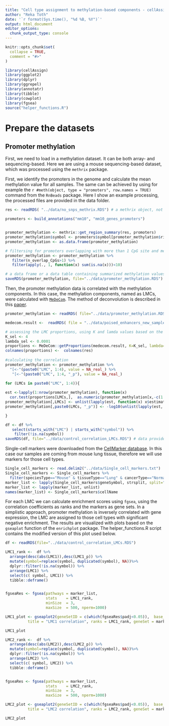 ---
title: "Cell type assignment to methylation-based components - cellAssign"
author: "Reka Toth"
date: '`r format(Sys.time(), "%d %B, %Y")`'
output: html_document
editor_options:
  chunk_output_type: console
---

```{r, include = FALSE}
knitr::opts_chunk$set(
  collapse = TRUE,
  comment = "#>"
)

```

```{r}
library(cellAssign)
library(ggplot2)
library(dplyr)
library(ggrepel)
library(annotatr)
library(tibble)
library(cowplot)
library(fgsea)
source("helper_functions.R")

```


# Prepare the datasets 

## Promoter methylation 

First, we need to load in a methylation dataset. It can be both array- and sequencing-based. Here we are using a mouse sequencing-based dataset, which was processed using the `methrix` package. 

First, we identify the promoters in the genome and calculate the mean methylation value for all samples. The same can be achieved by using for example the `r #meth(object, type = "promoters", row.names = TRUE)` command from the `RnBeads` package. Here I show an example processing, the processed files are provided in the data folder. 

```{r eval=F, message=FALSE, warning=FALSE}


res <- readRDS( "../data/no_snps_methrix.RDS") # a methrix object, not provided

promoters <- build_annotations("mm10", "mm10_genes_promoters")


promoter_methylation <- methrix::get_region_summary(res, promoters)
promoter_methylation$symbol <- promoters$symbol[promoter_methylation$rid]
promoter_methylation <- as.data.frame(promoter_methylation)

# filtersing for promoters overlapping with more than 1 CpG site and measured in most of the samples 
promoter_methylation <- promoter_methylation %>% 
   filter(n_overlap_CpGs>1) %>% 
   filter(apply(., 1, function(x) sum(is.na(x)))<10) 

# a data frame or a data table containing summarized methylation values for all promoters and all samples. Not provided. 
saveRDS(promoter_methylation, file="../data/promoter_methylation.RDS") 

```

Then, the promoter methylation data is correlated with the methylation components. In this case, the methylation components, named as LMCs, were calculated with [`MeDeCom`](https://github.com/lutsik/MeDeCom). The method of deconvolution is described in this [paper](https://www.nature.com/articles/s41596-020-0369-6). 


```{r, eval=F}
promoter_methylation <- readRDS( file="../data/promoter_methylation.RDS")

medecom.result <-  readRDS( file = "../data/poised_enhancers_new_samples.RDS") #results from the MeDeCom analysis

# assessing the LMC proportions, using K and lamda values based on the optimization. For further details, see the above cited paper
K_sel <- 4
lambda_sel <- 0.0001
proportions <- MeDeCom::getProportions(medecom.result, K=K_sel, lambda=lambda_sel)
colnames(proportions) <-  colnames(res)
  
#calculating the correlation   
promoter_methylation <- promoter_methylation %>%
  "[<-"(paste0("LMC", 1:4), value = NA_real_) %>%
   "[<-"(paste0("LMC", 1:4, "_p"), value = NA_real_)

for (LMCs in paste0("LMC", 1:4)){
  
est <-lapply(1:nrow(promoter_methylation), function(x)
  cor.test(proportions[LMCs,],  as.numeric(promoter_methylation[x,-c(1:5, which(colnames(promoter_methylation)=="symbol"), grep("LMC", colnames(promoter_methylation)))]), method = "pears"))
promoter_methylation[,LMCs] <- unlist(lapply(est, function(x) x$estimate))
promoter_methylation[,paste0(LMCs, "_p")] <- -log10(unlist(lapply(est, function(x) x$p.value)))

}

df <- df %>%
   select(starts_with("LMC") | starts_with("symbol")) %>%
    filter(!is.na(symbol))
saveRDS(df, file="../data/control_correlation_LMCs.RDS") # data provided the the data folder. 

```

Single-cell markers were downloaded from the [CellMarker database](http://bio-bigdata.hrbmu.edu.cn/CellMarker/download/Single_cell_markers.txt). 
In this case our samples are coming from mouse lung tissue, therefore we will use markers for those cell types. 

```{r}
Single_cell_markers <- read.delim2("../data/Single_cell_markers.txt")
Single_cell_markers <- Single_cell_markers %>%
  filter(speciesType=="Mouse" & tissueType=="Lung" & cancerType=="Normal")
marker_list <- lapply(Single_cell_markers$geneSymbol, strsplit, split=", ")
marker_list <- lapply(marker_list, unlist)
names(marker_list) <- Single_cell_markers$cellName

```

For each LMC we can calculate enrichment scores using `fgsea`, using the correlation coefficients as ranks and the markers as gene sets. In a simplistic approach, promoter methylation is inversely correlated with gene expression, the LMC are assigned to those cell types with significant negative enrichment. 
The results are visualized with plots based on the `gseaplot` function of the `enrichplot` package. The helper_functions.R script contains the modified version of this plot used below.


```{r}

df <- readRDS(file="../data/control_correlation_LMCs.RDS")

LMC1_rank <-  df %>%
  arrange(desc(abs(LMC1)),desc(LMC1_p)) %>%
  mutate(symbol=replace(symbol, duplicated(symbol), NA))%>%
  dplyr::filter(!is.na(symbol)) %>%
  arrange(LMC1) %>%
  select(c( symbol, LMC1)) %>%
  tibble::deframe()


fgseaRes <- fgsea(pathways = marker_list,
                  stats    = LMC1_rank,
                  minSize  = 3,
                  maxSize  = 500, nperm=1000)

LMC1_plot <- gseaplot2(geneSetID = c(which(fgseaRes$padj<0.05)),  base_size = 11, rel_heights = c(1.5, 0.8), subplots = c(1, 2, 3),  pvalue_table = FALSE, ES_geom = "line",
          title = "LMC1 correlation", ranks = LMC1_rank, geneSet = marker_list, pvaluetable = fgseaRes)

LMC1_plot

```

```{r}

LMC2_rank <-  df %>%
  arrange(desc(abs(LMC2)),desc(LMC2_p)) %>%
  mutate(symbol=replace(symbol, duplicated(symbol), NA))%>%
  dplyr::filter(!is.na(symbol)) %>%
  arrange(LMC2) %>%
  select(c( symbol, LMC2)) %>%
  tibble::deframe()


fgseaRes <- fgsea(pathways = marker_list,
                  stats    = LMC2_rank,
                  minSize  = 3,
                  maxSize  = 500, nperm=1000)

LMC2_plot <- gseaplot2(geneSetID = c(which(fgseaRes$padj<0.05)),  base_size = 11, rel_heights = c(1.5, 0.8), subplots = c(1, 2, 3),  pvalue_table = FALSE, ES_geom = "line",
          title = "LMC2 correlation", ranks = LMC2_rank, geneSet = marker_list, pvaluetable = fgseaRes)

LMC2_plot

```

